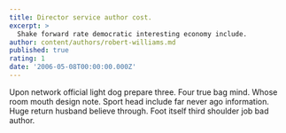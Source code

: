 ```yaml
---
title: Director service author cost.
excerpt: >
  Shake forward rate democratic interesting economy include.
author: content/authors/robert-williams.md
published: true
rating: 1
date: '2006-05-08T00:00:00.000Z'
---
```

Upon network official light dog prepare three. Four true bag mind. Whose room mouth design note. Sport head include far never ago information. Huge return husband believe through. Foot itself third shoulder job bad author.